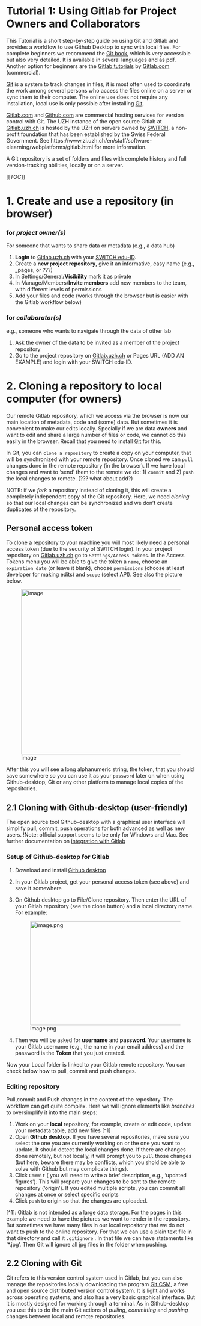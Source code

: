 # Tutorial 1:  Using Gitlab for Project Owners and Collaborators {.unnumbered}

This Tutorial is a short step-by-step guide on using Git and Gitlab and provides a workflow to use Github Desktop to sync with local files. For complete beginners we recommend the [Git book](https://git-scm.com/book), which is very accessible but also very detailed. It is available in several languages and as pdf. Another option for beginners are the [Gitlab tutorials](https://docs.gitlab.com/ee/tutorials/) by [Gitlab.com](https://about.gitlab.com/) (commercial).

[Git](https://en.wikipedia.org/wiki/Git) is a system to track changes in files, it is most often used to coordinate the work among several persons who access the files online on a server or sync them to their computer. The online use does not require any installation, local use is only possible after installing [Git](https://git-scm.com/downloads).

[Gitlab.com](https://about.gitlab.com/) and [Github.com](https://github.com/) are commercial hosting services for version control with Git. The UZH instance of the open source Gitlab at [Gitlab.uzh.ch](https://gitlab.uzh.ch) is hosted by the UZH on servers owned by [SWITCH](https://www.switch.ch/de/edu-id/), a non-profit foundation that has been established by the Swiss Federal Government. See https://www.zi.uzh.ch/en/staff/software-elearning/webplatforms/gitlab.html for more information.

A Git repository is a set of folders and files with complete history and full version-tracking abilities, locally or on a server. 

[[_TOC_]]

# 1\. Create and use a repository (in browser)

### for _project owner(s)_

For someone that wants to share data or metadata (e.g., a data hub)

1. **Login** to [Gitlab.uzh.ch](https://gitlab.uzh.ch) with your [SWITCH edu-ID](https://www.switch.ch/edu-id/).
2. Create a **new project repository**, give it an informative, easy name (e.g., \_pages, or ???)
3. In Settings/General/**Visibility** mark it as private
4. In Manage/Members/**Invite members** add new members to the team, with different levels of permissions
5. Add your files and code (works through the browser but is easier with the Gitlab workflow below)

### for _collaborator(s)_

e.g., someone who wants to navigate through the data of other lab

1. Ask the owner of the data to be invited as a member of the project repository 
2. Go to the project repository on [Gitlab.uzh.ch](https://gitlab.uzh.ch) or Pages URL (ADD AN EXAMPLE) and login with your SWITCH edu-ID.

# 2\. Cloning a repository to local computer (for owners)

Our remote Gitlab repository, which we access via the browser is now our main location of metadata, code and (some) data. But sometimes it is convenient to make our edits locally. Specially if we are data **owners** and want to edit and share a large number of files or code, we cannot do this easily in the browser. Recall that you need to install [Git](https://git-scm.com/downloads) for this.

In Git, you can `clone a repository` to create a copy on your computer, that will be synchronized with your remote repository. Once cloned we can `pull` changes done in the remote repository (in the browser). If we have local changes and want to 'send' them to the remote we do: 1) `commit` and 2) `push` the local changes to remote. (??? what about add?)

NOTE: if we _fork_ a repository instead of cloning it, this will create a completely independent copy of the Git repository. Here, we need _cloning_ so that our local changes can be synchronized and we don't create duplicates of the repository.

## Personal access token

To clone a repository to your machine you will most likely need a personal access token (due to the security of SWITCH login). In your project repository on [Gitlab.uzh.ch](https://gitlab.uzh.ch) go to `Settings/Access tokens`. In the Access Tokens menu you will be able to give the token a `name`, choose an `expiration date` (or leave it blank), choose `permissions` (choose at least developer for making edits) and `scope` (select API). See also the picture below.

![image](uploads/aeef5aff4db2c295384c7ab1f1912c03/image.png){width="610" height="439"}

After this you will see a long alphanumeric string, the token, that you should save somewhere so you can use it as your `password` later on when using Github-desktop, Git or any other platform to manage local copies of the repositories.

## 2\.1 Cloning with Github-desktop (user-friendly)

The open source tool Github-desktop with a graphical user interface will simplify pull, commit, push operations for both advanced as well as new users. !Note: official support seems to be only for Windows and Mac. See further documentation on [integration with Gitlab](https://github.com/desktop/desktop/blob/development/docs/integrations/gitlab.md)

### Setup of Github-desktop for Gitlab

1. Download and install [Github desktop](https://desktop.github.com/)
2. In your Gitlab project, get your personal access token (see above) and save it somewhere
3. On Github desktop go to File/Clone repository. Then enter the URL of your Gitlab repository (see the clone button) and a local directory name. For example:

   ![image.png](uploads/7a0a2bd44e724b5c59f4c4e0ac983573/image.png){width="551" height="277"}
4. Then you will be asked for **username** and **password. ** Your username is your Gitlab username (e.g., the name in your email address) and the password is the **Token** that you just created.

Now your Local folder is linked to your Gitlab remote repository. You can check below how to pull, commit and push changes.

### Editing repository

Pull,commit and Push changes in the content of the repository. The workflow can get quite complex. Here we will ignore elements like _branches_ to oversimplify it into the main steps:

1. Work on your **local** repository, for example, create or edit code, update your metadata table, add new files \[^1\]
2. Open **Github desktop.** If you have several repositories, make sure you select the one you are currently working on or the one you want to update. It should detect the local changes done. If there are changes done remotely, but not locally, it willl prompt you to `pull` those changes (but here, beware there may be conflicts, which you shold be able to solve with Github but may complicate things).
3. Click `Commit` ( you will need to write a brief description, e.g., 'updated figures'). This will prepare your changes to be sent to the remote repository ('origin'). If you edited multiple scripts, you can commit all changes at once or select specific scripts
4. Click `push` to origin so that the changes are uploaded.

\[^1\]: Gitlab is not intended as a large data storage. For the pages in this example we need to have the pictures we want to render in the repository. But sometimes we have many files in our local repository that we do not want to push to the online repository. For that we can use a plain text file in that directory and call it `.gitignore` . In that file we can have statements like '\*.jpg'. Then Git will ignore all jpg files in the folder when pushing.

## 2\.2 Cloning with Git

Git refers to this version control system used in Gitlab, but you can also manage the repositories locally downloading the program [Git CSM](https://git-scm.com/download/win), a free and open source distributed version control system. It is light and works across operating systems, and also has a very basic graphical interface. But it is mostly designed for working through a terminal. As in Github-desktop you use this to do the main Git actions of _pulling_, _committing_ and _pushing_ changes between local and remote repositories.

##  